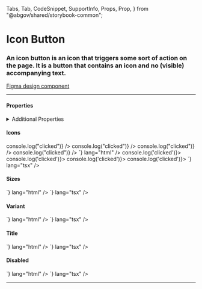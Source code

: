   Tabs,
  Tab,
  CodeSnippet,
  SupportInfo,
  Props,
  Prop,
} from "@abgov/shared/storybook-common";


<Meta title="Components/Icon Button" />

# Icon Button

### An icon button is an icon that triggers some sort of action on the page. It is a button that contains an icon and no (visible) accompanying text.

[Figma design component](https://www.figma.com/file/3pb2IK8s2QUqWieH79KdN7/%E2%9D%96-Components-%7C-DDI?node-id=5910%3A235125)

---

#### Properties

<Props showTabs={true}>
  <Prop
    name="icon"
    type="GoAIconType"
    required="true"
    description="Set the icon"
  />
  <Prop
    name="size"
    type="small | medium | large"
    defaultValue="medium"
    description="Set the size of button"
  />
  <Prop
    name="variant"
    type="color | nocolor | dark"
    defaultValue="color"
    description="Style this button to show color, nocolor or dark"
  />
  <Prop name="title" type="string" description="Sets the title of the button" />
  <Prop
    name="disabled"
    type="boolean"
    defaultValue="false"
    description="Disable this button"
  />
  <Prop
    name="_click"
    lang="angular"
    type="CustomEvent"
    description="Callback function when button is clicked"
  />
  <Prop
    name="onClick"
    lang="react"
    type="(e: any) => void"
    description="Callback function when button is clicked"
  />
</Props>

<details>
  <summary>Additional Properties</summary>
  <Props>
    <Prop
      name="mt"
      type="none | 3xs | 2xs | xs | s | m | l | xl | 2xl | 3xl | 4xl"
      defaultValue="none"
      description="Top margin"
    />
    <Prop
      name="mr"
      type="none | 3xs | 2xs | xs | s | m | l | xl | 2xl | 3xl | 4xl"
      defaultValue="none"
      description="Right margin"
    />
    <Prop
      name="mb"
      type="none | 3xs | 2xs | xs | s | m | l | xl | 2xl | 3xl | 4xl"
      defaultValue="none"
      description="Bottom margin"
    />
    <Prop
      name="ml"
      type="none | 3xs | 2xs | xs | s | m | l | xl | 2xl | 3xl | 4xl"
      defaultValue="none"
      description="Left margin"
    />
  </Props>
</details>

#### Icons

<Story name="Icons">
  <GoAButtonGroup alignment="start">
    <GoAIconButton icon="airplane" onClick={() => console.log("clicked")} />
    <GoAIconButton icon="close" onClick={() => console.log("clicked")} />
    <GoAIconButton icon="refresh" onClick={() => console.log("clicked")} />
    <GoAIconButton icon="play-back" onClick={() => console.log("clicked")} />
  </GoAButtonGroup>
</Story>

<Tabs>
  <Tab label="Web Component" hidden={true}>
    <CodeSnippet
      code={`
        <goa-icon-button icon="airplane"/>
        <goa-icon-button icon="close"/>
        <goa-icon-button icon="refresh"/>
        <goa-icon-button icon="play-back"/>
      `}
      lang="html"
    />
    <CodeSnippet
      code={`
        document.querySelector('goa-icon-button').addEventListener('click', () => {
          console.log('clicked');
        });
      `}
      lang="js"
    />
  </Tab>
  <Tab label="Angular">
    <CodeSnippet
      code={`
        <goa-icon-button (_click)="onClick()" icon="airplane"></goa-icon-button>
        <goa-icon-button (_click)="onClick()" icon="close"></goa-icon-button>
        <goa-icon-button (_click)="onClick()" icon="refresh"></goa-icon-button>
        <goa-icon-button (_click)="onClick()" icon="play-back"></goa-icon-button>
      `}
      lang="html"
    />
    <CodeSnippet
      code={`
        export class SomeOtherComponent {
          onClick() {
            console.log('clicked');
          }
        }
      `}
      lang="ts"
    />
  </Tab>
  <Tab label="React">
    <CodeSnippet
      code={`
        <GoAIconButton icon="airplane" onClick={() => console.log('clicked')}></GoAIconButton>
        <GoAIconButton icon="close" onClick={() => console.log('clicked')}></GoAIconButton>
        <GoAIconButton icon="refresh" onClick={() => console.log('clicked')}></GoAIconButton>
        <GoAIconButton icon="play-back" onClick={() => console.log('clicked')}></GoAIconButton>
    `}
      lang="tsx"
    />
  </Tab>
</Tabs>

#### Sizes

<Story name="Sizes">
  <GoAButtonGroup alignment="start">
    <GoAIconButton icon="close" size="small" />
    <GoAIconButton icon="close" size="medium" />
    <GoAIconButton icon="close" size="large" />
  </GoAButtonGroup>
</Story>

<Tabs>
  <Tab label="Web Component" hidden={true}>
    <CodeSnippet
      code={`
        <goa-icon-button icon="close" size="small"/>
        <goa-icon-button icon="close" size="medium"/>
        <goa-icon-button icon="close" size="large"/>
      `}
      lang="html"
    />
  </Tab>
  <Tab label="Angular">
    <CodeSnippet
      code={`
        <goa-icon-button icon="close" size="small"></goa-icon-button>
        <goa-icon-button icon="close" size="medium"></goa-icon-button>
        <goa-icon-button icon="close" size="large"></goa-icon-button>
      `}
      lang="html"
    />
  </Tab>
  <Tab label="React">
    <CodeSnippet
      code={`
        <GoAIconButton icon="close" size="small"></GoAIconButton>
        <GoAIconButton icon="close" size="medium"></GoAIconButton>
        <GoAIconButton icon="close" size="large"></GoAIconButton>
    `}
      lang="tsx"
    />
  </Tab>
</Tabs>

#### Variant

<Story name="Variant">
  <GoAButtonGroup alignment="start">
    <GoAIconButton icon="close" variant="color" />
    <GoAIconButton icon="close" variant="nocolor" />
  </GoAButtonGroup>
</Story>

<Tabs>
  <Tab label="Web Component" hidden={true}>
    <CodeSnippet
      code={`
        <goa-icon-button icon="close" variant="color"/>
        <goa-icon-button icon="close" variant="nocolor"/>
      `}
      lang="html"
    />
  </Tab>
  <Tab label="Angular">
    <CodeSnippet
      code={`
        <goa-icon-button icon="close" variant="color"></goa-icon-button>
        <goa-icon-button icon="close" variant="nocolor"></goa-icon-button>
      `}
      lang="html"
    />
  </Tab>
  <Tab label="React">
    <CodeSnippet
      code={`
        <GoAIconButton icon="close" variant="color"></GoAIconButton>
        <GoAIconButton icon="close" variant="nocolor"></GoAIconButton>
    `}
      lang="tsx"
    />
  </Tab>
</Tabs>

#### Title

<Story name="Title">
  <GoAButtonGroup alignment="start">
    <GoAIconButton icon="close" title="Close" />
    <GoAIconButton icon="download" title="Download" />
  </GoAButtonGroup>
</Story>

<Tabs>
  <Tab label="Web Component" hidden={true}>
    <CodeSnippet
      code={`
        <goa-icon-button icon="close" title="Close"/>
        <goa-icon-button icon="download" title="Download"/>
      `}
      lang="html"
    />
  </Tab>
  <Tab label="Angular">
    <CodeSnippet
      code={`
        <goa-icon-button icon="close" title="Close"></goa-icon-button>
        <goa-icon-button icon="download" title="Download"></goa-icon-button>
      `}
      lang="html"
    />
  </Tab>
  <Tab label="React">
    <CodeSnippet
      code={`
        <GoAIconButton icon="close" title="Close"></GoAIconButton>
        <GoAIconButton icon="download" title="Download"></GoAIconButton>
    `}
      lang="tsx"
    />
  </Tab>
</Tabs>

#### Disabled

<Story name="Disabled">
  <GoAButtonGroup alignment="start">
    <GoAIconButton icon="close" disabled />
    <GoAIconButton icon="download" disabled />
  </GoAButtonGroup>
</Story>

<Tabs>
  <Tab label="Web Component" hidden={true}>
    <CodeSnippet
      code={`
        <goa-icon-button icon="close" disabled/>
        <goa-icon-button icon="download" disabled/>
      `}
      lang="html"
    />
  </Tab>
  <Tab label="Angular">
    <CodeSnippet
      code={`
        <goa-icon-button icon="close" disabled></goa-icon-button>
        <goa-icon-button icon="download" disabled></goa-icon-button>
      `}
      lang="html"
    />
  </Tab>
  <Tab label="React">
    <CodeSnippet
      code={`
        <GoAIconButton icon="close" disabled></GoAIconButton>
        <GoAIconButton icon="download" disabled></GoAIconButton>
    `}
      lang="tsx"
    />
  </Tab>
</Tabs>

---

<SupportInfo />
